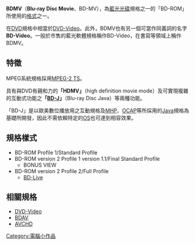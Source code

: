 '''BDMV'''（'''Blu-ray Disc Movie'''、BD-MV），為[[藍光光碟|藍光光碟]]規格之一的「BD-ROM」所使用的[[檔案|格式]]之一。

在[[DVD|DVD]]規格中相當於[[DVD-Video|DVD-Video]]。此外，BDMV也有另一個可當作同義詞的名字'''BD-Video'''。一般於市售的藍光軟體規格稱作BD-Video，在書寫等領域上稱作BDMV。

== 特徵 ==
MPEG系統規格採用[[MPEG-2_TS|MPEG-2 TS]]。

具有與DVD有親和力的'''「HDMV」'''（high definition movie mode）及可實現複雜的互動式功能之'''「[[BD-J|BD-J]]」'''（Blu-ray Disc Java）等兩種功能。

「BD-J」是以歐美數位播放用之互動規格及[[MHP|MHP]]、[[OCAP|OCAP]]等所採用的[[Java|Java]]規格為基礎所開發，因此不需依賴特定的[[作業系統|OS]]也可達到相容效果。

== 規格樣式 ==
*BD-ROM Profile 1/Standard Profile
*BD-ROM version 2 Profile 1 version 1.1/Final Standard Profile
**BONUS VIEW
*BD-ROM version 2 Profile 2/Full Profile
**[[BD-Live|BD-Live]]

== 相關規格 ==
*[[DVD-Video|DVD-Video]]
*[[BDAV|BDAV]]
*[[AVCHD|AVCHD]]
{{Computer-stub}}

[[Category:電腦小作品|Category:電腦小作品]]